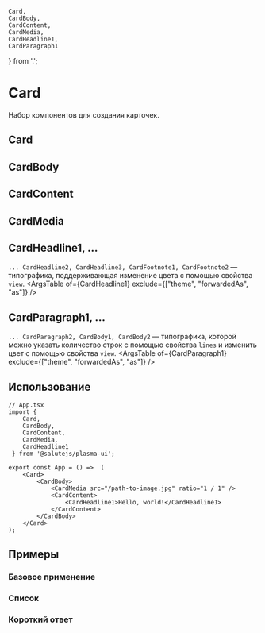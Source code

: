 


    Card,
    CardBody,
    CardContent,
    CardMedia,
    CardHeadline1,
    CardParagraph1
} from '.';

<Meta title="Content/Card" decorators={[InSpacing]} />

# Card
Набор компонентов для создания карточек.

## Card
<Description of={Card} />
<ArgsTable of={Card} />

## CardBody
<Description of={CardBody} />

## CardContent
<Description of={CardContent} />
<ArgsTable of={CardContent} />

## CardMedia
<Description of={CardMedia} />
<ArgsTable of={CardMedia} />

## CardHeadline1, ...
``... CardHeadline2, CardHeadline3, CardFootnote1, CardFootnote2`` — типографика, поддерживающая изменение цвета с помощью свойства ``view``.
<ArgsTable of={CardHeadline1} exclude={["theme", "forwardedAs", "as"]} />

## CardParagraph1, ...
``... CardParagraph2, CardBody1, CardBody2`` — типографика, которой можно указать количество строк с помощью свойства ``lines`` и изменить цвет с помощью свойства ``view``.
<ArgsTable of={CardParagraph1} exclude={["theme", "forwardedAs", "as"]} />

## Использование

```tsx
// App.tsx
import {
    Card,
    CardBody,
    CardContent,
    CardMedia,
    CardHeadline1
 } from '@salutejs/plasma-ui';

export const App = () =>  (
    <Card>
        <CardBody>
            <CardMedia src="/path-to-image.jpg" ratio="1 / 1" />
            <CardContent>
                <CardHeadline1>Hello, world!</CardHeadline1>
            </CardContent>
        </CardBody>
    </Card>
);
```

## Примеры

### Базовое применение
<Canvas>
    <Story name="BasicValue" story={stories.BasicValue} />
    <Story name="BasicDefault" story={stories.BasicDefault} />
</Canvas>

### Список
<Canvas>
    <Story name="ListCard" story={stories.ListCard} />
    <Story name="ListAndHeader" story={stories.ListAndHeader} />
</Canvas>

### Короткий ответ
<Canvas>
    <Story name="FastAnswer" story={stories.FastAnswer} />
</Canvas>
